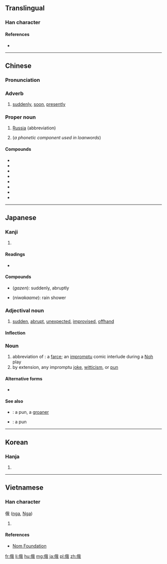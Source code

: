==Translingual==

===Han character===
{{Han char|rn=9|rad=人|as=07|sn=9|four=2325<sub>0</sub>|canj=人竹手戈 (OHQI)|ids=⿰[[亻]][[我]]}}

====References====
* {{Han ref|kx=0104.060|dkj=00665|dj=0220.060|hdz=10162.140|uh=4FC4|ud=20420|bh=AB58|bd=43864}}

----

==Chinese==
{{zh-forms}}

===Pronunciation===
{{zh-pron
|m=é
|c=ngo5
|h=pfs=ngò
|md=ngò̤
|mn=gô
|w=3ngu
|mc=y
|oc=y
|cat=adv,pn
}}

===Adverb===
{{zh-adv}}

# [[suddenly]], [[soon]], [[presently]]
#: {{zh-usex|俄而|after a while; presently|link=y|in_notes=y}}

===Proper noun===
{{zh-proper noun}}

# [[Russia]] (abbreviation)
#: {{zh-usex|^俄羅斯 詞語|Russianism|link=y|in_notes=y}}
# (''a phonetic component used in loanwords'')
#: {{zh-usex|^俄克拉何馬|Oklahoma|link=y|in_notes=y}}
#: {{zh-usex|^俄勒岡|Oregon|link=y|in_notes=y}}

====Compounds====
{{der-top}}
* {{zh-l|俄國/俄国}}
* {{zh-l|俄國人/俄国人}}
* {{zh-l|俄羅斯/俄罗斯}}
* {{zh-l|俄羅斯人/俄罗斯人}}
* {{zh-l|俄羅斯族/俄罗斯族}}
* {{zh-l|俄頃/俄顷}}
* {{zh-l|俄文}}
* {{zh-l|俄語/俄语}}
{{der-bottom}}

----

==Japanese==

===Kanji===
{{ja-kanji|grade=|rs=人07}}

# {{defn|lang=ja|sort=人07}}

====Readings====
* {{ja-readings|on=[[が]] (''ga'')|kun=[[にわか]] (''niwaka'')}}

====Compounds====
* {{l|ja|俄然}} (''gazen''): suddenly, abruptly
* {{l|ja|俄雨}} (''niwakaame''): rain shower

===Adjectival noun===
{{ja-adj|infl=な|にわか}}

# [[sudden]], [[abrupt]], [[unexpected]], [[improvised]], [[offhand]]

====Inflection====
{{ja-na|にわか}}

===Noun===
{{ja-noun|にわか}}

# abbreviation of {{ja-r|俄狂言|にわか きょうげん}}: a [[farce]]; an [[impromptu]] comic interlude during a [[Noh]] play
# by extension, any impromptu [[joke]], [[witticism]], or [[pun]]

====Alternative forms====
* {{l|ja|仁輪加}}

====See also====
* {{ja-r|駄洒落|だじゃれ}}: a pun, a [[groaner]]
* {{ja-r|地口|じぐち}}: a pun
----

==Korean==

===Hanja===
{{ko-hanja|hangeul=아|mr=a}}

# {{defn|lang=ko|sort=人07}}

----

==Vietnamese==

===Han character===
俄 ([[nga]], [[Nga]]){{attention|vi|chu nom or chu han readings?}}

# {{defn|lang=vi|sort=人07}}

====References====
*[http://nomfoundation.org/common/nom_details.php?codepoint=4fc4 Nom Foundation]

[[fr:俄]]
[[li:俄]]
[[hu:俄]]
[[mg:俄]]
[[ja:俄]]
[[pl:俄]]
[[zh:俄]]